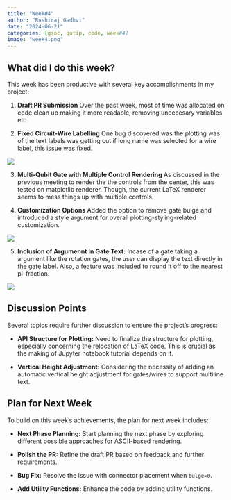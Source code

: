 ```yaml
---
title: "Week#4"
author: "Rushiraj Gadhvi"
date: "2024-06-21"
categories: [gsoc, qutip, code, week#4]
image: "week4.png"
---
```


## What did I do this week?

This week has been productive with several key accomplishments in my project:

1. **Draft PR Submission** Over the past week, most of time was allocated on code clean up making it more readable, removing uneccesary variables etc.

2. **Fixed Circuit-Wire Labelling** One bug discovered was the plotting was of the text labels was getting cut if long name was selected for a wire label, this issue was fixed.

![](./week4.png){fig-align="center"}

3. **Multi-Qubit Gate with Multiple Control Rendering** As discussed in the previous meeting to render the the controls from the center, this was tested on matplotlib renderer. Though, the current LaTeX renderer seems to mess things up with multiple controls.

4. **Customization Options** Added the option to remove gate bulge and introduced a style argument for overall plotting-styling-related customization.

![](./bulge0.png){fig-align="center"}

5. **Inclusion of Argumennt in Gate Text:** Incase of a gate taking a argument like the rotation gates, the user can display the text directly in the gate label. Also, a feature was included to round it off to the nearest pi-fraction.

![](./arg-value.png){fig-align="center"}

## Discussion Points

Several topics require further discussion to ensure the project's progress:

- **API Structure for Plotting:** Need to finalize the structure for plotting, especially concerning the relocation of LaTeX code. This is crucial as the making of Jupyter notebook tutorial depends on it.

- **Vertical Height Adjustment:** Considering the necessity of adding an automatic vertical height adjustment for gates/wires to support multiline text.

## Plan for Next Week

To build on this week’s achievements, the plan for next week includes:

- **Next Phase Planning:** Start planning the next phase by exploring different possible approaches for ASCII-based rendering.

- **Polish the PR:** Refine the draft PR based on feedback and further requirements.

- **Bug Fix:** Resolve the issue with connector placement when `bulge=0`.

- **Add Utility Functions:** Enhance the code by adding utility functions.